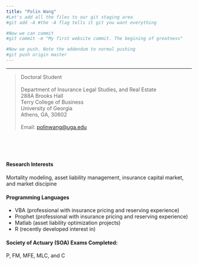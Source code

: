 ```yaml
---
title: "Polin Wang"
#Let's add all the files to our git staging area
#git add -A #the -A flag tells it git you want everything

#Now we can commit
#git commit -m "My first website commit. The begining of greatness"

#Now we push. Note the addendum to normal pushing
#git push origin master
---
```

****************
>
| Doctoral Student
|
| Department of Insurance Legal Studies, and Real Estate
| 288A Brooks Hall 
| Terry College of Business
| University of Georgia
| Athens, GA, 30602
|
| Email: [polinwang@uga.edu](mailto:polinwang@uga.edu)

\
\
\



#### Research Interests
Mortality modeling, asset liability management, insurance capital market, and market discipine

#### Programming Languages
- VBA (professional with insurance pricing and reserving experience)
- Prophet (professional with insurance pricing and reserving experience)
- Matlab (asset liability optimization projects)
- R (recently developed interest in)

#### Society of Actuary (SOA) Exams Completed:
P, FM, MFE, MLC, and C
